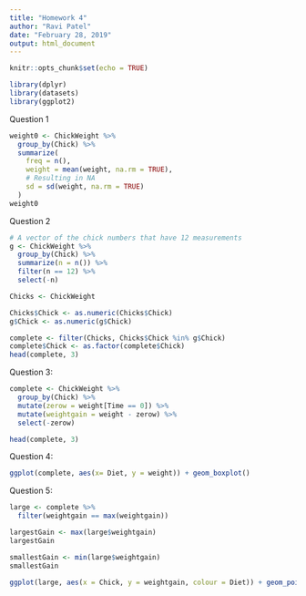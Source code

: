 ```yaml
---
title: "Homework 4"
author: "Ravi Patel"
date: "February 28, 2019"
output: html_document
---
```


```r
knitr::opts_chunk$set(echo = TRUE)
```

```r
library(dplyr)
library(datasets)
library(ggplot2)
```

Question 1
```r
weight0 <- ChickWeight %>%
  group_by(Chick) %>%
  summarize(
    freq = n(),
    weight = mean(weight, na.rm = TRUE),
    # Resulting in NA
    sd = sd(weight, na.rm = TRUE) 
  ) 
weight0

```

Question 2
```r
# A vector of the chick numbers that have 12 measurements
g <- ChickWeight %>%
  group_by(Chick) %>%
  summarize(n = n()) %>%
  filter(n == 12) %>%
  select(-n)

Chicks <- ChickWeight

Chicks$Chick <- as.numeric(Chicks$Chick)
g$Chick <- as.numeric(g$Chick)

complete <- filter(Chicks, Chicks$Chick %in% g$Chick)
complete$Chick <- as.factor(complete$Chick)
head(complete, 3)
```
Question 3:
```r
complete <- ChickWeight %>%
  group_by(Chick) %>%
  mutate(zerow = weight[Time == 0]) %>%
  mutate(weightgain = weight - zerow) %>%
  select(-zerow) 

head(complete, 3)
```

Question 4:
```r
ggplot(complete, aes(x= Diet, y = weight)) + geom_boxplot()
```

Question 5:
```r
large <- complete %>%
  filter(weightgain == max(weightgain))

largestGain <- max(large$weightgain)
largestGain

smallestGain <- min(large$weightgain)
smallestGain

ggplot(large, aes(x = Chick, y = weightgain, colour = Diet)) + geom_point()
```

